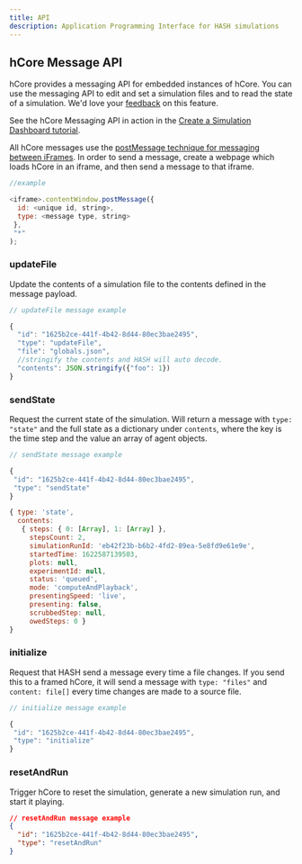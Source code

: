```yaml
---
title: API
description: Application Programming Interface for HASH simulations
---
```


## hCore Message API

hCore provides a messaging API for embedded instances of hCore. You can use the messaging API to edit and set a simulation files and to read the state of a simulation. We'd love your [feedback](https://hash.ai/contact) on this feature.

<Hint style="info">

See the hCore Messaging API in action in the [Create a Simulation Dashboard tutorial](/docs/simulations/tutorials/create-a-simulation-dashboard).

</Hint>

All hCore messages use the [postMessage technique for messaging between iFrames](https://developer.mozilla.org/en-US/docs/Web/API/Window/postMessage). In order to send a message, create a webpage which loads hCore in an iframe, and then send a message to that iframe.

```javascript
//example

<iframe>.contentWindow.postMessage({
  id: <unique id, string>,
  type: <message type, string>
 },
 "*"
);
```

### updateFile

Update the contents of a simulation file to the contents defined in the message payload.

```javascript
// updateFile message example

{
  "id": "1625b2ce-441f-4b42-8d44-80ec3bae2495",
  "type": "updateFile",
  "file": "globals.json",
  //stringify the contents and HASH will auto decode.
  "contents": JSON.stringify({"foo": 1})
}
```

### sendState

Request the current state of the simulation. Will return a message with `type: "state"` and the full state as a dictionary under `contents`, where the key is the time step and the value an array of agent objects.

<Tabs>

<Tab title="Message" >

```javascript
// sendState message example

{
 "id": "1625b2ce-441f-4b42-8d44-80ec3bae2495",
 "type": "sendState"
}
```

</Tab>

<Tab title="Response" >

```javascript
{ type: 'state',
  contents:
   { steps: { 0: [Array], 1: [Array] },
     stepsCount: 2,
     simulationRunId: 'eb42f23b-b6b2-4fd2-89ea-5e8fd9e61e9e',
     startedTime: 1622587139503,
     plots: null,
     experimentId: null,
     status: 'queued',
     mode: 'computeAndPlayback',
     presentingSpeed: 'live',
     presenting: false,
     scrubbedStep: null,
     owedSteps: 0 }
}
```

</Tab>
</Tabs>

### initialize

Request that HASH send a message every time a file changes. If you send this to a framed hCore, it will send a message with `type: "files"` and `content: file[]` every time changes are made to a source file.

<Tabs>

<Tab title="Message" >

```javascript
// initialize message example

{
 "id": "1625b2ce-441f-4b42-8d44-80ec3bae2495",
 "type": "initialize"
}
```

</Tab>

</Tabs>

### resetAndRun

Trigger hCore to reset the simulation, generate a new simulation run, and start it playing.

<Tabs>

<Tab title="Message" >

```json
// resetAndRun message example
{
  "id": "1625b2ce-441f-4b42-8d44-80ec3bae2495",
  "type": "resetAndRun"
}
```

</Tab>

</Tabs>
